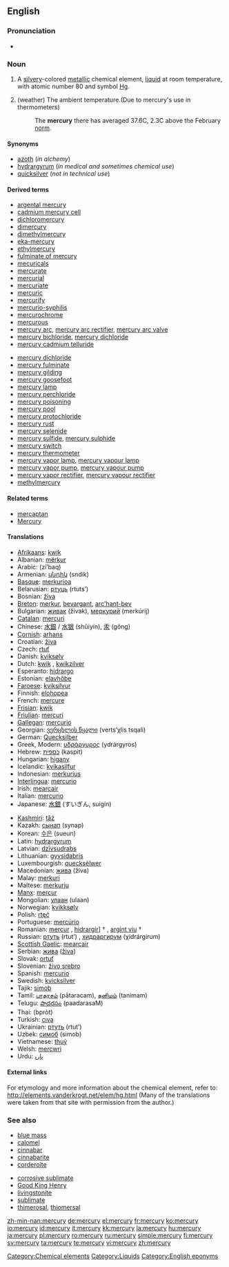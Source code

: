 {{see|Mercury}}
==English==

{{elements|Hg|gold|Au|thallium|Tl}}

===Pronunciation===
*{{audio|en-us-mercury.ogg|Audio (US)}}


===Noun===
{{wikipedia|Mercury (element)}}
{{en-noun|-}}

# A [[silvery]]-colored [[metallic]] chemical element, [[liquid]] at room temperature, with atomic number 80 and symbol [[Hg]].
# {{idiom}} (weather) The ambient temperature.(Due to mercury's use in thermometers)
#:The '''mercury''' there has averaged 37.6C, 2.3C above the February [[norm]].
====Synonyms====
*[[azoth]] (''in alchemy'')
*[[hydrargyrum]] (''in medical and sometimes chemical use'')
*[[quicksilver]] (''not in technical use'')

====Derived terms====
{{top2}}
*[[argental mercury]]
*[[cadmium mercury cell]]
*[[dichloromercury]]
*[[dimercury]]
*[[dimethylmercury]]
*[[eka-mercury]]
*[[ethylmercury]]
*[[fulminate of mercury]]
*[[mecuricals]]
*[[mercurate]]
*[[mercurial]]
*[[mercuriate]]
*[[mercuric]]
*[[mercurify]]
*[[mercurio-syphilis]]
*[[mercurochrome]]
*[[mercurous]]
*[[mercury arc]], [[mercury arc rectifier]], [[mercury arc valve]]
*[[mercury bichloride]], [[mercury dichloride]]
*[[mercury cadmium telluride]]
{{mid2}}
*[[mercury dichloride]]
*[[mercury fulminate]]
*[[mercury gilding]]
*[[mercury goosefoot]]
*[[mercury lamp]]
*[[mercury perchloride]]
*[[mercury poisoning]]
*[[mercury pool]]
*[[mercury protochloride]]
*[[mercury rust]]
*[[mercury selenide]]
*[[mercury sulfide]], [[mercury sulphide]]
*[[mercury switch]]
*[[mercury thermometer]]
*[[mercury vapor lamp]], [[mercury vapour lamp]]
*[[mercury vapor pump]], [[mercury vapour pump]]
*[[mercury vapor rectifier]], [[mercury vapour rectifier]]
*[[methylmercury]]
{{bottom}}

====Related terms====
*[[mercaptan]]
*[[Mercury]]

====Translations====
{{top}}
*[[Afrikaans]]: [[kwik]]
*Albanian: [[mërkur]]
*Arabic: {{ARchar|[[زئبق]]}} (zí’baq) {{m}}
*Armenian: [[սնդիկ]] (sndik)
*[[Basque]]: [[merkurioa]]
*Belarusian: [[ртуць]] (rtuts’)
*Bosnian: [[živa]]
*[[Breton]]: [[merkur]], [[bevargant]], [[arc'hant-bev]] {{m}}
*Bulgarian: [[живак]] (živak), [[меркурий]] (merkúrij) {{m}}
*[[Catalan]]: [[mercuri]]
*Chinese: [[水銀]] / [[水银]] (shǔiyín), [[汞]]  (gǒng)
*[[Cornish]]: [[arhans]]
*Croatian: [[živa]]
*Czech: [[rtuť]]
*Danish: [[kviksølv]]
*Dutch: [[kwik]] {{n}}, [[kwikzilver]] {{n}}
*Esperanto: [[hidrargo]]
*Estonian: [[elavhõbe]]
*[[Faroese]]: [[kviksilvur]]
*Finnish: [[elohopea]]
*French: [[mercure]] {{m}}
*[[Frisian]]: [[kwik]] {{n}}
*[[Friulian]]: [[mercuri]]
*[[Gallegan]]: [[mercurio]]
*Georgian: [[ვერცხლის წყალი]] (verts‘χlis tsqali)
*German: [[Quecksilber]] {{m}}
*Greek, Modern: [[υδράργυρος]] (ydrárgyros) {{m}}
*Hebrew: [[כספית]] (kaspit) {{f}}
*Hungarian: [[higany]]
*Icelandic: [[kvikasilfur]]
*Indonesian: [[merkurius]]
*[[Interlingua]]: [[mercurio]]
*Irish: [[mearcair]]
*Italian: [[mercurio]] {{m}}
*Japanese: [[水銀]] (すいぎん, suigín)
{{mid}}
*[[Kashmiri]]: [[tãź]]
*Kazakh: [[сынап]] (synap)
*Korean: [[수은]] (sueun)
*Latin: [[hydrargyrum]] {{n}}
*Latvian: [[dzīvsudrabs]]
*Lithuanian: [[gyvsidabris]] {{m}}
*Luxembourgish: [[quecksëlwer]]
*Macedonian: [[жива]] (živa) {{f}}
*Malay: [[merkuri]]
*Maltese: [[merkurju]]
*[[Manx]]: [[mercur]]
*Mongolian: [[улаан]] (ulaan)
*Norwegian: [[kvikksølv]]
*Polish: [[rtęć]] {{f}}
*Portuguese: [[mercúrio]] {{m}}
*Romanian: [[mercur]] {{n}}, [[hidrargir]]] † {{n}}, [[argint viu]] †
*Russian: [[ртуть]] (rtut’) {{f}}, [[хидраргирум]] (χidrárgirum) {{m}}
*[[Scottish Gaelic]]: [[mearcair]]
*Serbian: [[жива]] ([[živa]]) {{f}}
*Slovak: [[ortuť]] {{f}}
*Slovenian: [[živo srebro]] {{n}}
*Spanish: [[mercurio]] {{m}}
*Swedish: [[kvicksilver]]
*Tajik: [[simob]]
*Tamil: [[பாதரசம்]] (pātaracam), [[தனிமம்]] (tanimam)
*Telugu: [[పాదరసం]] (paadarasaM)
*Thai: {{THchar|[[ปรอท]]}} (bpròt)
*Turkish: [[cıva]]
*Ukrainian: [[ртуть]] (rtut’)
*Uzbek: [[симоб]] (simob)
*Vietnamese: [[thuỷ]]
*Welsh: [[mercwri]]
*Urdu: [[پارہ]] {{m}}
{{bottom}}

====External links====
For etymology and more information about the chemical element, refer to:
http://elements.vanderkrogt.net/elem/hg.html
(Many of the translations were taken from that site with permission from the author.)

===See also===
{{top2}}
*[[blue mass]]
*[[calomel]]
*[[cinnabar]]
*[[cinnabarite]]
*[[corderoite]]
{{mid2}}
*[[corrosive sublimate]]
*[[Good King Henry]]<!-- the plant ''mercury''-->
*[[livingstonite]]
*[[sublimate]]
*[[thimerosal]], [[thiomersal]]
{{bottom}}

[[Category:Chemical elements]]
[[Category:Liquids]]
[[Category:English eponyms]]

[[zh-min-nan:mercury]]
[[de:mercury]]
[[el:mercury]]
[[fr:mercury]]
[[ko:mercury]]
[[io:mercury]]
[[id:mercury]]
[[it:mercury]]
[[kk:mercury]]
[[la:mercury]]
[[hu:mercury]]
[[ja:mercury]]
[[pl:mercury]]
[[ro:mercury]]
[[ru:mercury]]
[[simple:mercury]]
[[fi:mercury]]
[[sv:mercury]]
[[ta:mercury]]
[[te:mercury]]
[[vi:mercury]]
[[zh:mercury]]